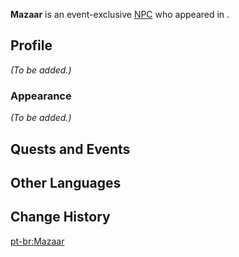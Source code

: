 {{Meta
<!-- Remove this template after adding the missing info -->
|missing_NPC_profile  = yes
}}
{{Character Infobox
|type             = Event NPC
|image            = NPC Mazaar.png
|realname         = <!-- Optional, if different from in-game name -->
|deceased         = <!-- Past (for deceased prior to events of the game) or free response -->
|region           = Sumeru
|location         = Sumeru
|affiliation      = The Eremites
|title            = 

|ancestry         = <!-- Clan/family -->
|father           = 
|mother           = 
|spouse           = 
|sibling          = 
|child            = 
|relative         = 
}}
'''Mazaar''' is an event-exclusive [[NPC]] who appeared in {{Quest|To Claim the Crown}}.
<!--
==Location==
{{subst:#tag:gallery|
NPC Location {{subst:#titleparts:{{subst:PAGENAME}}}}.png{{subst:!}}{{subst:#titleparts:{{subst:PAGENAME}}}}'s location
NPC Location {{subst:#titleparts:{{subst:PAGENAME}}}} Context.png{{subst:!}}Additional context
}}
-->
==Profile==
<!--Detailed story/lore information goes here.-->
''(To be added.)''

===Appearance===
<!--Keep appearance section short and concise. Limit to 2 paragraphs with 3-4 sentences each.-->
''(To be added.)''

==Quests and Events==
{{Quests and Events}}
<!--
==Idle Quotes==
{{Dialogue Start}}
: {{DIcon|Idle}} {{Tx}}
:: {{A|VO Mazaar 01.ogg}} "{{Tx}}"
{{Dialogue End}}

==Dialogue==
{{Dialogue Start}}
:'''Mazaar:''' 
:{{DIcon}}
{{Dialogue End}}

==Trivia==
* 
-->
==Other Languages==
{{Other Languages
|default_hidden = 1
|en        = Mazaar
|zhs       = 麦扎尔
|zhs_rm    = Màizhā'ěr
|zht       = 麥扎爾
|zht_rm    = Màizhā'ěr
|ja        = マザール
|ja_rm     = Mazaaru
|ko        = 마자르
|ko_rm     = 
|es        = Mazaar
|fr        = Mazaar
|ru        = Мазаар
|th        = Mazaar
|vi        = Mazaar
|de        = Mazaar
|id        = Mazaar
|pt        = Mazaar
|tr        = Mazaar
|it        = Mazaar
}}

==Change History==
{{Change History|3.6}}
<!--
==References==
{{Reflist}}
-->

[[pt-br:Mazaar]]